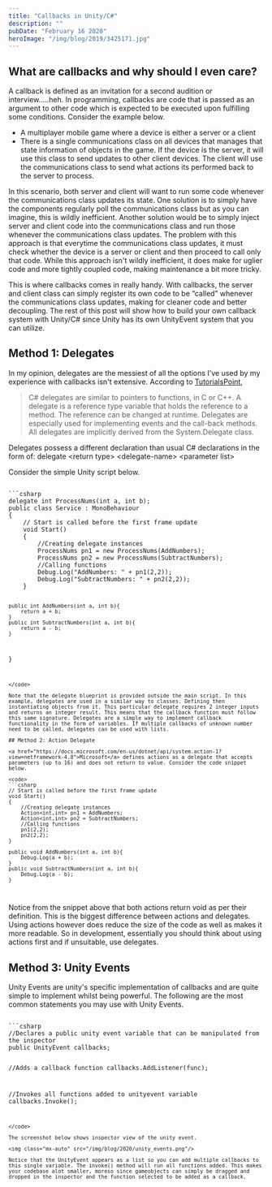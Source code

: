 ```yaml
---
title: "Callbacks in Unity/C#"
description: ""
pubDate: "February 16 2020"
heroImage: "/img/blog/2019/3425171.jpg"
---
```



## What are callbacks and why should I even care?

A callback is defined as an invitation for a second audition or interview.....heh. In programming, callbacks are code that is passed as an argument to other code which is expected to be executed upon fulfilling some conditions. Consider the example below.

- A multiplayer mobile game where a device is either a server or a client
- There is a single communications class on all devices that manages that state information of objects in the game. If the device is the server, it will use this class to send updates to other client devices. The client will use the communications class to send what actions its performed back to the server to process.


In this scenario, both server and client will want to run some code whenever the communications class updates its state. One solution is to simply have the components regularly poll the communications class but as you can imagine, this is wildly inefficient. Another solution would be to simply inject server and client code into the communications class and run those whenever the communications class updates. The problem with this approach is that everytime the communications class updates, it must check whether the device is a server or client and then proceed to call only that code. While this approach isn't wildly inefficient, it does make for uglier code and more tightly coupled code, making maintenance a bit more tricky.

This is where callbacks comes in really handy. With callbacks, the server and client class can simply register its own code to be “called” whenever the communications class updates, making for cleaner code and better decoupling. The rest of this post will show how to build your own callback system with Unity/C# since Unity has its own UnityEvent system that you can utilize.

## Method 1: Delegates

In my opinion, delegates are the messiest of all the options I've used by my experience with callbacks isn't extensive. According to <a href="https://www.tutorialspoint.com/csharp/csharp_delegates.htm" target="_blank">TutorialsPoint</a>,

> C# delegates are similar to pointers to functions, in C or C++. A delegate is a reference type variable that holds the reference to a method. The reference can be changed at runtime. Delegates are especially used for implementing events and the call-back methods. All delegates are implicitly derived from the System.Delegate class.

Delegates possess a different declaration than usual C# declarations in the form of: <Highlight>delegate &lt;return type&gt; &lt;delegate-name&gt; &lt;parameter list&gt;</Highlight>

Consider the simple Unity script below.

<code>
```csharp 
delegate int ProcessNums(int a, int b);
public class Service : MonoBehaviour
{
    // Start is called before the first frame update
    void Start()
    {
        //Creating delegate instances
        ProcessNums pn1 = new ProcessNums(AddNumbers);
        ProcessNums pn2 = new ProcessNums(SubtractNumbers);
        //Calling functions
        Debug.Log("AddNumbers: " + pn1(2,2));
        Debug.Log("SubtractNumbers: " + pn2(2,2));
    }
 
    public int AddNumbers(int a, int b){
        return a + b;
    }
    public int SubtractNumbers(int a, int b){
        return a - b;
    }
 
}
```
</code>

Note that the delegate blueprint is provided outside the main script. In this example, delegates are used in a similar way to classes. Defining then instantiating objects from it. This particular delegate requires 2 integer inputs and returns an integer result. This means that the callback function must follow this same signature. Delegates are a simple way to implement callback functionality in the form of variables. If multiple callbacks of unknown number need to be called, delegates can be used with lists.

## Method 2: Action Delegate

<a href="https://docs.microsoft.com/en-us/dotnet/api/system.action-1?view=netframework-4.8">Microsoft</a> defines actions as a delegate that accepts parameters (up to 16) and does not return to value. Consider the code snippet below.

<code>
```csharp 
// Start is called before the first frame update
void Start()
{
    //Creating delegate instances
    Action<int,int> pn1 = AddNumbers;
    Action<int,int> pn2 = SubtractNumbers;
    //Calling functions
    pn1(2,2);
    pn2(2,2);
}
 
public void AddNumbers(int a, int b){
    Debug.Log(a + b);
}
public void SubtractNumbers(int a, int b){
    Debug.Log(a - b);
}
```
</code>

Notice from the snippet above that both actions return void as per their definition. This is the biggest difference between actions and delegates. Using actions however does reduce the size of the code as well as makes it more readable. So in development, essentially you should think about using actions first and if unsuitable, use delegates.

## Method 3: Unity Events

Unity Events are unity's specific implementation of callbacks and are quite simple to implement whilst being powerful. The following are the most common statements you may use with Unity Events.

<code>
```csharp 
//Declares a public unity event variable that can be manipulated from the inspector
public UnityEvent callbacks;
 
//Adds a callback function
callbacks.AddListener(func);
 
//Invokes all functions added to unityevent variable
callbacks.Invoke();
```
</code>

The screenshot below shows inspector view of the unity event.

<img class="mx-auto" src="/img/blog/2020/unity_events.png"/>

Notice that the UnityEvent appears as a list so you can add multiple callbacks to this single variable. The invoke() method will run all functions added. This makes your codebase alot smaller, moreso since gameobjects can simply be dragged and dropped in the inspector and the function selected to be added as a callback.